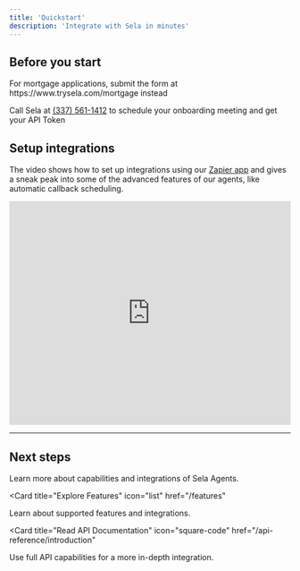 ```yaml
---
title: 'Quickstart'
description: 'Integrate with Sela in minutes'
---
```


## Before you start

<Note>
  For mortgage applications, submit the form at https://www.trysela.com/mortgage instead
</Note>

Call Sela at [(337) 561-1412](+13375611412) to schedule your onboarding meeting and get your API Token

## Setup integrations

The video shows how to set up integrations using our [Zapier app](https://zapier.com/developer/public-invite/210854/814e5d3830201d32af913e6b9e63f1c9/) and gives a sneak peak into some of the advanced features of our agents, like automatic callback scheduling.

<iframe src="https://www.loom.com/embed/c45ebd812b2d4da98731d010ab7a3827?sid=ed2630d5-36bb-4b36-af0a-a2e8645e83f9" frameborder="0" webkitallowfullscreen mozallowfullscreen allowfullscreen width="100%" height="400px"></iframe>

---

## Next steps

Learn more about capabilities and integrations of Sela Agents.

<CardGroup>

<Card
  title="Explore Features"
  icon="list"
  href="/features"
>
  Learn about supported features and integrations.
</Card>

<Card
  title="Read API Documentation"
  icon="square-code"
  href="/api-reference/introduction"
>
  Use full API capabilities for a more in-depth integration.
</Card>

</CardGroup>
